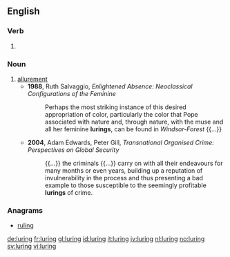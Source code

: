 ==English==

===Verb===
{{head|en|present participle}}

# {{present participle of|lure|lang=en}}

===Noun===
{{en-noun}}

# [[allurement]]
#* '''1988''', Ruth Salvaggio, ''Enlightened Absence: Neoclassical Configurations of the Feminine''
#*: Perhaps the most striking instance of this desired appropriation of color, particularly the color that Pope associated with nature and, through nature, with the muse and all her feminine '''lurings''', can be found in ''Windsor-Forest'' {{...}}
#* '''2004''', Adam Edwards, Peter Gill, ''Transnational Organised Crime: Perspectives on Global Security''
#*: {{...}} the criminals {{...}} carry on with all their endeavours for many months or even years, building up a reputation of invulnerability in the process and thus presenting a bad example to those susceptible to the seemingly profitable '''lurings''' of crime.

===Anagrams===
* [[ruling#English|ruling]]

[[de:luring]]
[[fr:luring]]
[[gl:luring]]
[[id:luring]]
[[it:luring]]
[[jv:luring]]
[[nl:luring]]
[[no:luring]]
[[sv:luring]]
[[vi:luring]]